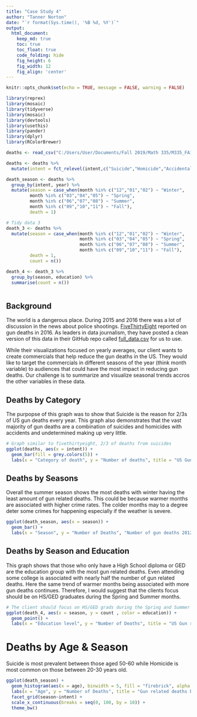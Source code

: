 ---
title: "Case Study 4"
author: "Tanner Norton"
date: "`r format(Sys.time(), '%B %d, %Y')`"
output:
  html_document:  
    keep_md: true
    toc: true
    toc_float: true
    code_folding: hide
    fig_height: 6
    fig_width: 12
    fig_align: 'center'
---

```{r, echo=FALSE}
knitr::opts_chunk$set(echo = TRUE, message = FALSE, warning = FALSE)
```

```{r load_libraries, include=FALSE}
library(reprex) 
library(mosaic)
library(tidyverse)
library(mosaic)
library(devtools)
library(usethis)
library(pander)
library(dplyr)
library(RColorBrewer)

```

```{r load_data}
deaths <- read_csv("C:/Users/User/Documents/Fall 2019/Math 335/M335_FA19_Norton_Tann/full_data.csv")

deaths <- deaths %>%
  mutate(intent = fct_relevel(intent,c("Suicide","Homicide","Accidental","Undetermined")))

death_season <- deaths %>%
  group_by(intent, year) %>%
  mutate(season = case_when(month %in% c("12","01","02") ~ "Winter",
         month %in% c("03","04","05") ~ "Spring",
         month %in% c("06","07","08") ~ "Summer",
         month %in% c("09","10","11") ~ "Fall"),
         death = 1)

# Tidy data 3
death_3 <- deaths %>%
  mutate(season = case_when(month %in% c("12","01","02") ~ "Winter",
                            month %in% c("03","04","05") ~ "Spring",
                            month %in% c("06","07","08") ~ "Summer",
                            month %in% c("09","10","11") ~ "Fall"),
         death = 1,
         count = n())

death_4 <- death_3 %>%
  group_by(season, education) %>%
  summarise(count = n())


```


```{r tidy_data}






```


## Background

The world is a dangerous place. During 2015 and 2016 there was a lot of discussion in the news about police shootings. [FiveThirtyEight]("https://fivethirtyeight.com/features/gun-deaths/") reported on gun deaths in 2016. As leaders in data journalism, they have posted a clean version of this data in their GitHub repo called [full_data.csv]("https://github.com/fivethirtyeight/guns-data") for us to use.

While their visualizations focused on yearly averages, our client wants to create commercials that help reduce the gun deaths in the US. They would like to target the commercials in different seasons of the year (think month variable) to audiences that could have the most impact in reducing gun deaths. Our challenge is to summarize and visualize seasonal trends accros the other variables in these data.


## Deaths by Category

The purpopse of this graph was to show that Suicide is the reason for 2/3s of US gun deaths every year. This graph also demonstrates that the vast majority of gun deaths are a combination of suicides and homicides with accidents and undetermined making up very little. 
```{r Part_1}
# Graph similar to fivethirtyeight, 2/3 of deaths from suicides
ggplot(deaths, aes(x = intent)) +
  geom_bar(fill = grey.colors(5)) +
  labs(x = "Category of death", y = "Number of deaths", title = "US Gun related deaths: 2012-2014")


```

## Deaths by Seasons
Overall the summer season shows the most deaths with winter having the least amount of gun related deaths. This could be because warmer months are associated with higher crime rates. The colder months may to a degree deter some crimes for happening especially if the weather is severe. 

```{r Part_2}
ggplot(death_season, aes(x = season)) +
  geom_bar() +
  labs(x = "Season", y = "Number of Deaths", "Number of gun deaths 2012-2014")

```


## Deaths by Season and Education

This graph shows that those who only have a High School diploma or GED are the education group with the most gun related deaths. Even attending some college is associated with nearly half the number of gun related deaths. Here the same trend of warmer months being associated with more gun deaths continues. Therefore, I would suggest that the clients focus should be on HS/GED graduates during the Spring and Summer months. 
```{r deaths_education_season}
# The client should focus on HS/GED grads during the Spring and Summer months
ggplot(death_4, aes(x = season, y = count , color = education)) +
  geom_point() +
  labs(x = "Education level", y = "Number of Deaths", title = "US Gun related deaths: 2012-2014")


```


# Deaths by Age & Season

Suicide is most prevalent between those aged 50-60 while Homicide is most common on those between 20-30 years old.
```{r deaths_age_season}
ggplot(death_season) + 
  geom_histogram(aes(x = age), binwidth = 5, fill = "firebrick", alpha = .6) +
  labs(x = "Age", y = "Number of Deaths", title = "Gun related deaths by Age & Season")  +
  facet_grid(season~intent) + 
  scale_x_continuous(breaks = seq(0, 100, by = 10)) +
  theme_bw() 

```



